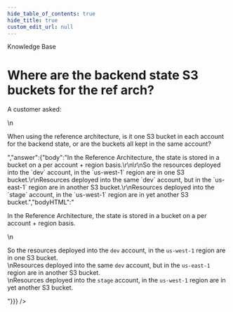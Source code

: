 ```yaml
---
hide_table_of_contents: true
hide_title: true
custom_edit_url: null
---
```



<head>
  <link rel="canonical" href="https://github.com/tnn-tnn-tnn-tnn-tnn-gruntwork-io/knowledge-base/discussions/42" />
</head>

<CenterLayout>
<span className="searchCategory">Knowledge Base</span>
<h1>Where are the backend state S3 buckets for the ref arch?</h1>
<GitHub discussion={{"id":"D_kwDOF8slf84AN7zA","number":42,"author":{"login":"rhoboat"},"title":"Where are the backend state S3 buckets for the ref arch?","body":"A customer asked:\r\n\r\nWhen using the reference architecture, is it one S3 bucket in each account for the backend state, or are the buckets all kept in the same account?\r\n","bodyHTML":"<p dir=\"auto\">A customer asked:</p>\n<p dir=\"auto\">When using the reference architecture, is it one S3 bucket in each account for the backend state, or are the buckets all kept in the same account?</p>","answer":{"body":"In the Reference Architecture, the state is stored in a bucket on a per account + region basis.\r\n\r\nSo the resources deployed into the `dev` account, in the `us-west-1` region are in one S3 bucket.\r\nResources deployed into the same `dev` account, but in the `us-east-1` region are in another S3 bucket.\r\nResources deployed into the `stage` account, in the `us-west-1` region are in yet another S3 bucket.","bodyHTML":"<p dir=\"auto\">In the Reference Architecture, the state is stored in a bucket on a per account + region basis.</p>\n<p dir=\"auto\">So the resources deployed into the <code class=\"notranslate\">dev</code> account, in the <code class=\"notranslate\">us-west-1</code> region are in one S3 bucket.<br>\nResources deployed into the same <code class=\"notranslate\">dev</code> account, but in the <code class=\"notranslate\">us-east-1</code> region are in another S3 bucket.<br>\nResources deployed into the <code class=\"notranslate\">stage</code> account, in the <code class=\"notranslate\">us-west-1</code> region are in yet another S3 bucket.</p>"}}} />

</CenterLayout>
  

<!-- ##DOCS-SOURCER-START
{
  "sourcePlugin": "github-discussions",
  "hash": "d210d72c96db27859844ab7738eb68fb"
}
##DOCS-SOURCER-END -->
